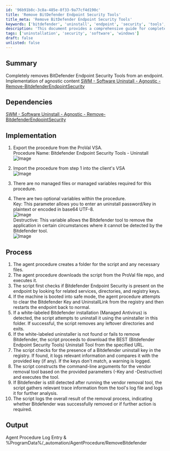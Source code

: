 ```yaml
---
id: '96b91b8c-3c8a-485e-8f33-9a77cf4d190c'
title: 'Remove BitDefender Endpoint Security Tools'
title_meta: 'Remove BitDefender Endpoint Security Tools'
keywords: ['bitdefender', 'uninstall', 'endpoint', 'security', 'tools', 'procedure']
description: 'This document provides a comprehensive guide for completely removing BitDefender Endpoint Security Tools from an endpoint using an agent procedure. It includes implementation steps, optional variables, and the process for ensuring proper uninstallation, along with logging and error handling.'
tags: ['uninstallation', 'security', 'software', 'windows']
draft: false
unlisted: false
---
```

## Summary

Completely removes BitDefender Endpoint Security Tools from an endpoint.  
Implementation of agnostic content [SWM - Software Uninstall - Agnostic - Remove-BitdefenderEndpointSecurity](https://proval.itglue.com/DOC-5078775-11524980) 

## Dependencies

[SWM - Software Uninstall - Agnostic - Remove-BitdefenderEndpointSecurity](https://proval.itglue.com/DOC-5078775-11524980) 

## Implementation

1. Export the procedure from the ProVal VSA.  
   Procedure Name: Bitdefender Endpoint Security Tools - Uninstall  
   ![Image](../../../static/img/BitDefender-Endpoint-Security-Tools---Uninstall/image_1.png)
   
2. Import the procedure from step 1 into the client's VSA  
   ![Image](../../../static/img/BitDefender-Endpoint-Security-Tools---Uninstall/image_2.png)
   
3. There are no managed files or managed variables required for this procedure.

4. There are two optional variables within the procedure.  
   Key: This parameter allows you to enter an uninstall password/key in plaintext or encoded in base64 UTF-8.  
   ![Image](../../../static/img/BitDefender-Endpoint-Security-Tools---Uninstall/image_3.png)  
   Destructive: This variable allows the Bitdefender tool to remove the application in certain circumstances where it cannot be detected by the Bitdefender tool.  
   ![Image](../../../static/img/BitDefender-Endpoint-Security-Tools---Uninstall/image_4.png)

## Process

1. The agent procedure creates a folder for the script and any necessary files.  
2. The agent procedure downloads the script from the ProVal file repo, and executes it.  
3. The script first checks if Bitdefender Endpoint Security is present on the endpoint by looking for related services, directories, and registry keys.  
4. If the machine is booted into safe mode, the agent procedure attempts to clear the Bitdefender Key and UninstallLink from the registry and then restarts the endpoint back to normal.  
5. If a white-labeled Bitdefender installation (Managed Antivirus) is detected, the script attempts to uninstall it using the uninstaller in this folder. If successful, the script removes any leftover directories and exits.  
6. If the white-labeled uninstaller is not found or fails to remove Bitdefender, the script proceeds to download the BEST (Bitdefender Endpoint Security Tools) Uninstall Tool from the specified URL.  
7. The script checks for the presence of a Bitdefender uninstall key in the registry. If found, it logs relevant information and compares it with the provided key (if any). If the keys don't match, a warning is logged.  
8. The script constructs the command-line arguments for the vendor removal tool based on the provided parameters (-Key and -Destructive) and executes the tool.  
9. If Bitdefender is still detected after running the vendor removal tool, the script gathers relevant trace information from the tool's log file and logs it for further analysis.  
10. The script logs the overall result of the removal process, indicating whether Bitdefender was successfully removed or if further action is required.  

## Output

Agent Procedure Log Entry & %ProgramData%/_automation/AgentProcedure/RemoveBitdefender











